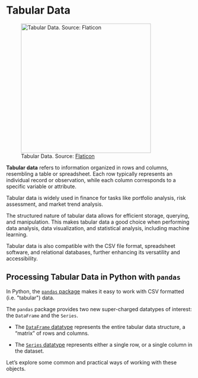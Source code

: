 # Tabular Data {.unnumbered}

![Tabular Data. Source: [Flaticon](https://cdn-icons-png.flaticon.com/512/4675/4675642.png)](https://cdn-icons-png.flaticon.com/512/4675/4675642.png){height=350}

**Tabular data** refers to information organized in rows and columns, resembling a table or spreadsheet. Each row typically represents an individual record or observation, while each column corresponds to a specific variable or attribute.

<!--
![Tabular Data. Source: [Statology](https://www.statology.org/tabular-data/)](https://www.statology.org/wp-content/uploads/2022/03/tabular2-1024x722.jpg){height=250}

-->


Tabular data is widely used in finance for tasks like portfolio analysis, risk assessment, and market trend analysis.

The structured nature of tabular data allows for efficient storage, querying, and manipulation. This makes tabular data a good choice when performing data analysis, data visualization, and statistical analysis, including machine learning.

Tabular data is also compatible with the CSV file format, spreadsheet software, and relational databases, further enhancing its versatility and accessibility.



## Processing Tabular Data in Python with `pandas`

In Python, the [`pandas` package](https://pypi.org/project/pandas/) makes it easy to work with CSV formatted (i.e. \"tabular\") data.

The `pandas` package provides two new super-charged datatypes of interest: the `DataFrame` and the `Series`.

  + The [`DataFrame` datatype](https://pandas.pydata.org/docs/reference/api/pandas.DataFrame.html) represents the entire tabular data structure, a "matrix" of rows and columns.

  + The [`Series` datatype](https://pandas.pydata.org/docs/reference/api/pandas.Series.html) represents either a single row, or a single column in the dataset.

Let's explore some common and practical ways of working with these objects.
